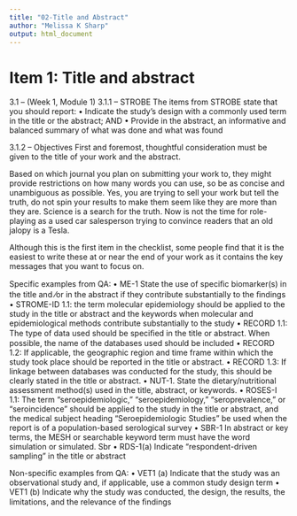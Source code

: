 ```yaml
---
title: "02-Title and Abstract"
author: "Melissa K Sharp"
output: html_document
---
```


# Item 1: Title and abstract
3.1 – (Week 1, Module 1)
3.1.1 – STROBE
The items from STROBE state that you should report: 
•	Indicate the study’s design with a commonly used term in the title or the abstract; AND
•	Provide in the abstract, an informative and balanced summary of what was done and what was found

3.1.2 – Objectives
First and foremost, thoughtful consideration must be given to the title of your work and the abstract. 

Based on which journal you plan on submitting your work to, they might provide restrictions on how many words you can use, so be as concise and unambiguous as possible. Yes, you are trying to sell your work but tell the truth, do not spin your results to make them seem like they are more than they are. Science is a search for the truth. Now is not the time for role-playing as a used car salesperson trying to convince readers that an old jalopy is a Tesla.  

Although this is the first item in the checklist, some people find that it is the easiest to write these at or near the end of your work as it contains the key messages that you want to focus on. 

Specific examples from QA: 
•	ME-1 State the use of speciﬁc biomarker(s) in the title and ⁄or in the abstract if they contribute substantially to the ﬁndings 
•	STROME-ID 1.1: the term molecular epidemiology should be applied to the study in the title or abstract and the keywords when molecular and epidemiological methods contribute substantially to the study 
•	RECORD 1.1: The type of data used should be speciﬁed in the title or abstract. When possible, the name of the databases used should be included
•	RECORD 1.2: If applicable, the geographic region and time frame within which the study took place should be reported in the title or abstract.
•	RECORD 1.3: If linkage between databases was conducted for the study, this should be clearly stated in the title or abstract.
•	NUT-1. State the dietary/nutritional assessment method(s) used in the title, abstract, or keywords.
•	ROSES-I 1.1: The term “seroepidemiologic,” “seroepidemiology,” “seroprevalence,” or “seroincidence” should be applied to the study in the title or abstract, and the medical subject heading “Seroepidemiologic Studies” be used when the report is of a population-based serological survey
•	SBR-1 In abstract or key terms, the MESH or searchable keyword term must have the word simulation or simulated. Sbr
•	RDS-1(a) Indicate “respondent-driven sampling” in the title or abstract

Non-specific examples from QA:
•	VET1 (a) Indicate that the study was an observational study and, if applicable, use a common study design term
•	VET1 (b) Indicate why the study was conducted, the design, the results, the limitations, and the relevance of the ﬁndings
